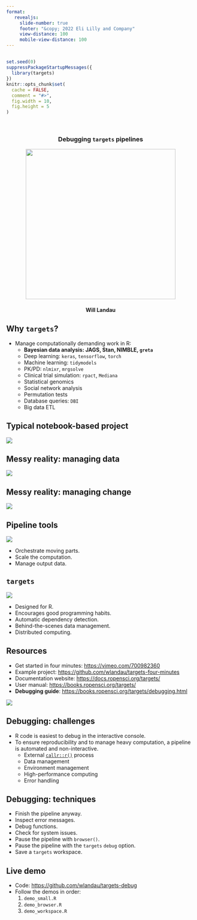 ```yaml
---
format:
   revealjs:
     slide-number: true
     footer: "&copy; 2022 Eli Lilly and Company"
     view-distance: 100
     mobile-view-distance: 100
---
```


##

```r
set.seed(0)
suppressPackageStartupMessages({
  library(targets)
})
knitr::opts_chunk$set(
  cache = FALSE,
  comment = "#>",
  fig.width = 10, 
  fig.height = 5
)
```

<style>
.reveal .tiny {
  display: inline-block;
  font-size: 0.5em;
  line-height: 1.0em;
  vertical-align: top;
}
.reveal .medium {
  display: inline-block;
  font-size: 0.75em;
  line-height: 1.5em;
  vertical-align: top;
}
</style>

<center>
<br>
<h3>Debugging `targets` pipelines</h3>
<img src="./images/logo.png" height="400px">
<br>
<h4>Will Landau</h4>
</center>

## Why `targets`? {.smaller}

* Manage computationally demanding work in R:
    * **Bayesian data analysis: JAGS, Stan, NIMBLE, `greta`**
    * Deep learning: `keras`, `tensorflow`, `torch`
    * Machine learning: `tidymodels`
    * PK/PD: `nlmixr`, `mrgsolve`
    * Clinical trial simulation: `rpact`, `Mediana`
    * Statistical genomics
    * Social network analysis
    * Permutation tests
    * Database queries: `DBI`
    * Big data ETL

## Typical notebook-based project

![](./images/notebook-start.png)

## Messy reality: managing data

![](./images/notebook-end.png)

## Messy reality: managing change

![](./images/notebook-dilemma.png)

## Pipeline tools {.smaller}

![](./images/pipeline_graph.png)

* Orchestrate moving parts.
* Scale the computation.
* Manage output data.

## `targets` {.smaller}

![](./images/logo-tweet.png)

* Designed for R.
* Encourages good programming habits.
* Automatic dependency detection.
* Behind-the-scenes data management.
* Distributed computing.

## Resources {.smaller}

* Get started in four minutes: <https://vimeo.com/700982360>
* Example project: <https://github.com/wlandau/targets-four-minutes>
* Documentation website: <https://docs.ropensci.org/targets/>
* User manual: <https://books.ropensci.org/targets/>
* **Debugging guide**: <https://books.ropensci.org/targets/debugging.html>

[![](./images/video.png)](https://vimeo.com/700982360)

## Debugging: challenges

* R code is easiest to debug in the interactive console.
* To ensure reproducibility and to manage heavy computation, a pipeline is automated and non-interactive.
    * External [`callr::r()`](https://callr.r-lib.org) process
    * Data management
    * Environment management
    * High-performance computing
    * Error handling

## Debugging: techniques

* Finish the pipeline anyway.
* Inspect error messages.
* Debug functions.
* Check for system issues.
* Pause the pipeline with `browser()`.
* Pause the pipeline with the `targets` `debug` option.
* Save a `targets` workspace.

## Live demo

* Code: <https://github.com/wlandau/targets-debug>
* Follow the demos in order:
    1. `demo_small.R`
    2. `demo_browser.R`
    3. `demo_workspace.R`
